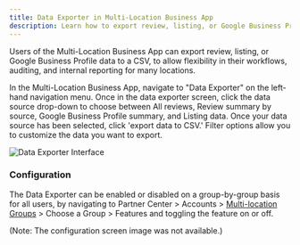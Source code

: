 ```yaml
---
title: Data Exporter in Multi-Location Business App
description: Learn how to export review, listing, or Google Business Profile data to a CSV from the Multi-Location Business App
---
```


Users of the Multi-Location Business App can export review, listing, or Google Business Profile data to a CSV, to allow flexibility in their workflows, auditing, and internal reporting for many locations.

In the Multi-Location Business App, navigate to "Data Exporter" on the left-hand navigation menu. Once in the data exporter screen, click the data source drop-down to choose between All reviews, Review summary by source, Google Business Profile summary, and Listing data. Once your data source has been selected, click 'export data to CSV.' Filter options allow you to customize the data you want to export.

![Data Exporter Interface](/img/business-app/multi-location/data-exporter/data-exporter-interface.png)

### Configuration

The Data Exporter can be enabled or disabled on a group-by-group basis for all users, by navigating to Partner Center > Accounts > [Multi-location Groups](https://partners.vendasta.com/brands/manage?marketId=default) > Choose a Group > Features and toggling the feature on or off.

(Note: The configuration screen image was not available.)